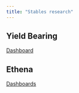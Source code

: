 ```yaml
---
title: "Stables research"
---
```


## Yield Bearing
[Dashboard](notebooks/yield_bearing.html)

## Ethena
[Dashboards](notebooks/ethena.html)